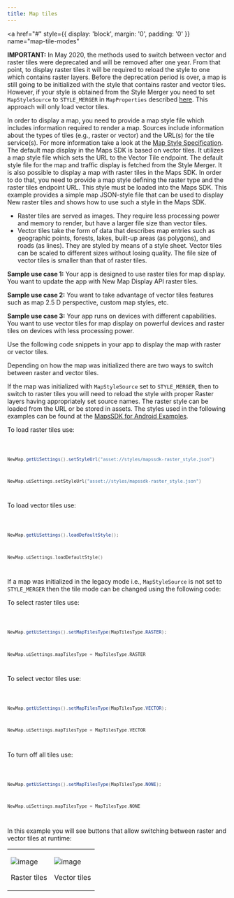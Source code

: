 ```yaml
---
title: Map tiles
---
```


<a
  href="#"
  style={{ display: 'block', margin: '0', padding: '0' }}
  name="map-tile-modes"
></a>

**IMPORTANT:** In May 2020, the methods used to switch between vector and raster tiles were
deprecated and will be removed after one year. From that point, to display raster tiles it will be
required to reload the style to one which contains raster layers. Before the deprecation period is
over, a map is still going to be initialized with the style that contains raster and vector tiles.
However, if your style is obtained from the Style Merger you need to set `MapStyleSource`
to `STYLE_MERGER` in `MapProperties`
described [here](/maps-android-sdk/documentation/map-display/documentation/map-initialization). This approach
will only load vector tiles.

In order to display a map, you need to provide a map style file which includes information required
to render a map. Sources include information about the types of tiles (e.g., raster or vector) and
the URL(s) for the tile service(s). For more information take a look at
the [Map Style Specification](/map-display-api/documentation/mapstyles/map-style-specification). The default map display in the Maps SDK is based on vector tiles. It utilizes a map style file
which sets the URL to the Vector Tile endpoint. The default style file for the map and traffic
display is fetched from the Style Merger. It is also possible to display a map with raster tiles in
the Maps SDK. In order to do that, you need to provide a map style defining the raster type and the
raster tiles endpoint URL. This style must be loaded into the Maps SDK. This example provides a
simple map JSON-style file that can be used to display New raster tiles and shows how to use such
a style in the Maps SDK.

- Raster tiles are served as images. They require less processing power and memory to render, but
  have a larger file size than vector tiles.
- Vector tiles take the form of data that describes map entries such as geographic points, forests,
  lakes, built-up areas (as polygons), and roads (as lines). They are styled by means of a style
  sheet. Vector tiles can be scaled to different sizes without losing quality. The file size of
  vector tiles is smaller than that of raster tiles.

**Sample use case 1:** Your app is designed to use raster tiles for map display. You want to update
the app with New Map Display API raster tiles.

**Sample use case 2:** You want to take advantage of vector tiles features such as map 2.5 D
perspective, custom map styles, etc.

**Sample use case 3:** Your app runs on devices with different capabilities. You want to use vector
tiles for map display on powerful devices and raster tiles on devices with less processing power.

Use the following code snippets in your app to display the map with raster or vector tiles.

Depending on how the map was initialized there are two ways to switch between raster and vector
tiles.

If the map was initialized with `MapStyleSource` set to `STYLE_MERGER`, then to switch to raster
tiles you will need to reload the style with proper Raster layers having appropriately set source
names. The raster style can be loaded from the URL or be stored in assets. The styles used in the
following examples can be found at
the [MapsSDK for Android Examples](https://github.com/New-international/maps-sdk-for-android-examples).

To load raster tiles use:

<Code>

```java
NewMap.getUiSettings().setStyleUrl("asset://styles/mapssdk-raster_style.json")
```

```kotlin
NewMap.uiSettings.setStyleUrl("asset://styles/mapssdk-raster_style.json")
```

</Code>

To load vector tiles use:

<Code>

```java
NewMap.getUiSettings().loadDefaultStyle();
```

```kotlin
NewMap.uiSettings.loadDefaultStyle()
```

</Code>

If a map was initialized in the legacy mode i.e., `MapStyleSource` is not set to `STYLE_MERGER` then
the tile mode can be changed using the following code:

To select raster tiles use:

<Code>

```java
NewMap.getUiSettings().setMapTilesType(MapTilesType.RASTER);
```

```kotlin
NewMap.uiSettings.mapTilesType = MapTilesType.RASTER
```

</Code>

To select vector tiles use:

<Code>

```java
NewMap.getUiSettings().setMapTilesType(MapTilesType.VECTOR);
```

```kotlin
NewMap.uiSettings.mapTilesType = MapTilesType.VECTOR
```

</Code>

To turn off all tiles use:

<Code>

```java
NewMap.getUiSettings().setMapTilesType(MapTilesType.NONE);
```

```kotlin
NewMap.uiSettings.mapTilesType = MapTilesType.NONE
```

</Code>

In this example you will see buttons that allow switching between raster and vector tiles at
runtime:

<table>
  <tbody>
    <tr>
      <td>
        <ContentWrapper maxWidth="350px" objectFit="contain">
          <p>
            <img src="../images/Map_tilesRaster.png" alt="image" />
          </p>
        </ContentWrapper>
        <p>Raster tiles</p>
      </td>
      <td>
        <ContentWrapper maxWidth="350px" objectFit="contain">
          <p>
            <img src="../images/Map_tilesVector.png" alt="image" />
          </p>
        </ContentWrapper>
        <p>Vector tiles</p>
      </td>
    </tr>
  </tbody>
</table>
